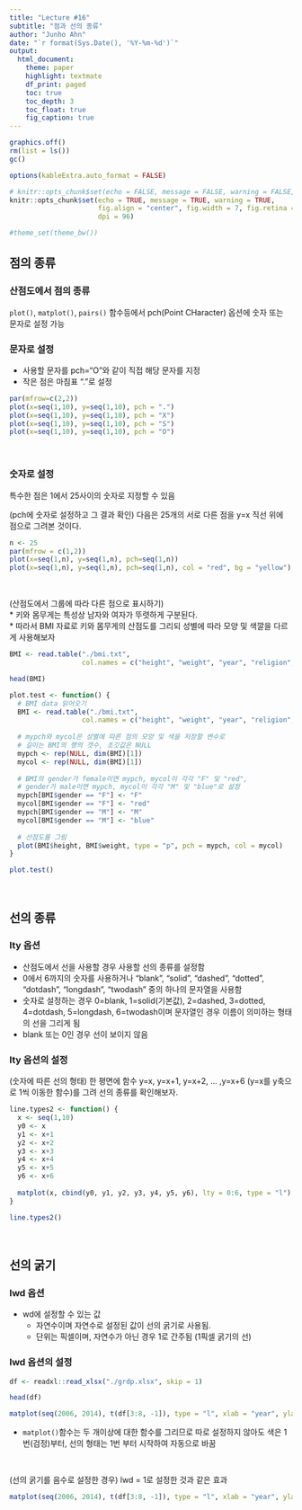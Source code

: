 ```yaml
---
title: "Lecture #16"
subtitle: "점과 선의 종류"
author: "Junho Ahn"
date: "`r format(Sys.Date(), '%Y-%m-%d')`"
output: 
  html_document:
    theme: paper
    highlight: textmate
    df_print: paged
    toc: true
    toc_depth: 3
    toc_float: true
    fig_caption: true
---
```


```r
graphics.off()
rm(list = ls())
gc()

options(kableExtra.auto_format = FALSE)

# knitr::opts_chunk$set(echo = FALSE, message = FALSE, warning = FALSE,
knitr::opts_chunk$set(echo = TRUE, message = TRUE, warning = TRUE,
                      fig.align = "center", fig.width = 7, fig.retina = 2,
                      dpi = 96)

#theme_set(theme_bw())

```

## 점의 종류  

### 산점도에서 점의 종류  

`plot()`, `matplot()`, `pairs()` 함수등에서 pch(Point CHaracter) 옵션에 숫자 또는 문자로 설정 가능  


### 문자로 설정  

- 사용할 문자를 pch="O"와 같이 직접 해당 문자를 지정
- 작은 점은 마침표 "."로 설정  

```r
par(mfrow=c(2,2))
plot(x=seq(1,10), y=seq(1,10), pch = ".")
plot(x=seq(1,10), y=seq(1,10), pch = "X")
plot(x=seq(1,10), y=seq(1,10), pch = "S")
plot(x=seq(1,10), y=seq(1,10), pch = "O")
```

<br>

### 숫자로 설정  

특수한 점은 1에서 25사이의 숫자로 지정할 수 있음  

(pch에 숫자로 설정하고 그 결과 확인)  다음은 25개의 서로 다른 점을 y=x 직선 위에 점으로 그려본 것이다.  

```r
n <- 25
par(mfrow = c(1,2))
plot(x=seq(1,n), y=seq(1,n), pch=seq(1,n))
plot(x=seq(1,n), y=seq(1,n), pch=seq(1,n), col = "red", bg = "yellow")
```

<br>

(산점도에서 그룹에 따라 다른 점으로 표시하기)   
* 키와 몸무게는 특성상 남자와 여자가 뚜렷하게 구분된다.  
* 따라서 BMI 자료로 키와 몸무게의 산점도를 그리되 성별에 따라 모양 및 색깔을 다르게 사용해보자  

```r
BMI <- read.table("./bmi.txt",
                  col.names = c("height", "weight", "year", "religion", "gender", "marriage"))

head(BMI)
```

```r
plot.test <- function() {
  # BMI data 읽어오기
  BMI <- read.table("./bmi.txt",
                  col.names = c("height", "weight", "year", "religion", "gender", "marriage"))
  
  # mypch와 mycol은 성별에 따른 점의 모양 및 색을 저장할 변수로
  # 길이는 BMI의 행의 갯수, 초깃값은 NULL
  mypch <- rep(NULL, dim(BMI)[1])
  mycol <- rep(NULL, dim(BMI)[1])
  
  # BMI의 gender가 female이면 mypch, mycol이 각각 "F" 및 "red",
  # gender가 male이면 mypch, mycol이 각각 "M" 및 "blue"로 설정
  mypch[BMI$gender == "F"] <- "F"
  mycol[BMI$gender == "F"] <- "red"
  mypch[BMI$gender == "M"] <- "M"
  mycol[BMI$gender == "M"] <- "blue"
  
  # 산점도를 그림
  plot(BMI$height, BMI$weight, type = "p", pch = mypch, col = mycol)
}
```

```r
plot.test()
```

<br>

## 선의 종류  

### lty 옵션

- 산점도에서 선을 사용할 경우 사용할 선의 종류를 설정함  
- 0에서 6까지의 숫자를 사용하거나 "blank", "solid", "dashed", "dotted", "dotdash", "longdash", "twodash" 중의 하나의 문자열을 사용함  
- 숫자로 설정하는 경우 0=blank, 1=solid(기본값), 2=dashed, 3=dotted, 4=dotdash, 5=longdash, 6=twodash이며 문자열인 경우 이름이 의미하는 형태의 선을 그리게 됨  
- blank 또는 0인 경우 선이 보이지 않음  

### lty 옵션의 설정  

(숫자에 따른 선의 형태) 한 평면에 함수 y=x, y=x+1, y=x+2, ... ,y=x+6 (y=x를 y축으로 1씩 이동한 함수)를 그려 선의 종류를 확인해보자.  

```r
line.types2 <- function() {
  x <- seq(1,10)
  y0 <- x
  y1 <- x+1
  y2 <- x+2
  y3 <- x+3
  y4 <- x+4
  y5 <- x+5
  y6 <- x+6
  
  matplot(x, cbind(y0, y1, y2, y3, y4, y5, y6), lty = 0:6, type = "l")
}
```

```r
line.types2()
```

<br>

## 선의 굵기

### lwd 옵션

- wd에 설정할 수 있는 값
  - 자연수이며 자연수로 설정된 값이 선의 굵기로 사용됨.
  - 단위는 픽셀이며, 자연수가 아닌 경우 1로 간주됨 (1픽셀 굵기의 선)

### lwd 옵션의 설정   

```r
df <- readxl::read_xlsx("./grdp.xlsx", skip = 1)

head(df)
```

```r
matplot(seq(2006, 2014), t(df[3:8, -1]), type = "l", xlab = "year", ylab = "GRDP", lwd = seq(1,6))
```

- `matplot()`함수는 두 개이상에 대한 함수를 그리므로 따로 설정하지 않아도 색은 1번(검정)부터, 선의 형태는 1번 부터 시작하여 자동으로 바꿈  

<br>

(선의 굵기를 음수로 설정한 경우) lwd = 1로 설정한 것과 같은 효과  

```r
matplot(seq(2006, 2014), t(df[3:8, -1]), type = "l", xlab = "year", ylab = "GRDP", lwd = seq(-6, -1))
```
